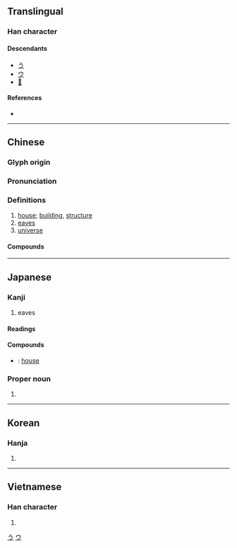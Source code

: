 {{character info/new}}
==Translingual==

===Han character===
{{Han char|rn=40|rad=宀|as=03|sn=6|four=30401|canj=JMD|ids=⿱宀于}}

====Descendants====
* [[う]]
* [[ウ]]
* [[𛀊]]

====References====
* {{Han ref|kx=0282.020|dkj=07067|dj=0551.220|hdz=20911.070|uh=5B87|ud=23431|bh=A674|bd=42612}}

[[Category:Han characters from which hiragana were derived|う]]
[[Category:Han characters from which katakana were derived|ウ]]

----

==Chinese==
{{zh-forms}}

===Glyph origin===
{{Han etym}}

===Pronunciation===
{{zh-pron
|m=yǔ
|m-s=yu3
|c=jyu5
|c-t=yi4
|g=y3
|h=pfs=yí/yî;gd=yi3
|j=
|md=ṳ̄
|mn=xm,qz,tw:ú/zz:í
|mn-t=u2
|w=3hhy
|x=y3
|mc=y
|oc=y
|cat=n
}}

===Definitions===
{{zh-hanzi}}

# [[house]]; [[building]], [[structure]]
# [[eaves]]
# [[universe]]

====Compounds====
{{zh-der|仁宇|功濟宇內|區宇|區宇一清|器宇|器宇不凡|器宇軒昂|土宇|壇宇|天宇|威震寰宇|宇下|宇內|穹宇|宇宙|宇宙塵|宇宙射線|宇宙年|宇宙火箭|宇宙站|宇宙線|宇宙觀|宇宙速度|宇宙鋒|宇宙飛船|宇文|宇文化及|宇文泰|宇文覺|宇文護|宇航|宇量|宸宇|寰宇|寰宇記|屋宇|島宇宙|峻宇|庭宇|廟宇|廨宇|御宇|德宇|房宇|拓宇|握圖臨宇|故宇|敗宇頹垣|望衡對宇|杜宇|梵宇|棟宇|樓宇|殿宇|氣宇|氣宇昂昂|氣宇軒昂|海宇|海宇昇平|牆宇|玉宇|琳宮梵宇|瓊樓玉宇|瓊臺玉宇|疆宇|眉宇|真宇|神宇|祠宇|紫芝眉宇|紺宇|胸宇|膨脹宇宙|芝宇|衡宇|觀宇|賓宇|軒宇|軒昂氣宇|邃宇|隙宇|韻宇|飛宇|黌宇}}

----

==Japanese==

===Kanji===
{{ja-kanji|grade=6|rs=宀03}}

# eaves

====Readings====
{{ja-readings
|goon=う
|kanon=う
|kun=のき-, いえ-
}}

====Compounds====
{{der-top|Compounds}}
* {{ja-r|屋宇|おく.う}}: [[house]]
{{der-bottom}}

===Proper noun===
{{ja-pos|proper|さかい}}

# {{given name|female|lang=ja|sort=さかい}}

----

==Korean==

===Hanja===
{{ko-hanja|hangeul=우|rv=u|mr=u}}

# {{defn|lang=ko|sort=宀03}}

----

==Vietnamese==

===Han character===
{{vi-hantu|[[vũ]], [[võ]], [[thủy]]|rs=宀03}}

# {{defn|lang=vi|sort=宀03}}